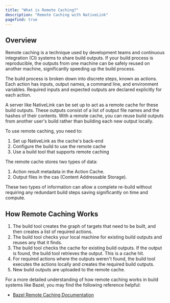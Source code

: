 ```yaml
---
title: "What is Remote Caching?"
description: "Remote Caching with NativeLink"
pagefind: true
---
```


## Overview

Remote caching is a technique used by development teams and continuous
integration (CI) systems to share build outputs. If your build process is
reproducible, the outputs from one machine can be safely reused on another
machine, significantly speeding up the build process.

The build process is broken down into discrete steps, known as actions. Each
action has inputs, output names, a command line, and environment variables.
Required inputs and expected outputs are declared explicitly for each action.

A server like NativeLink can be set up to act as a remote cache for these build outputs. These
outputs consist of a list of output file names and the hashes of their contents.
With a remote cache, you can reuse build outputs from another user's build
rather than building each new output locally.

To use remote caching, you need to:

1. Set up NativeLink as the cache's back-end
2. Configure the build to use the remote cache
3. Use a build tool that supports remote caching

The remote cache stores two types of data:

1. Action result metadata in the Action Cache.
2. Output files in the cas (Content Addressable Storage).

These two types of information can allow a complete
re-build without requiring any redundant build steps
saving significantly on time and compute.

## How Remote Caching Works

1. The build tool creates the graph of targets that need to be built, and then
   creates a list of required actions.
2. The build tool checks your local machine for existing build outputs and
   reuses any that it finds.
3. The build tool checks the cache for existing build outputs. If the output is
   found, the build tool retrieves the output. This is a cache hit.
4. For required actions where the outputs weren't found, the build tool
   executes the actions locally and creates the required build outputs.
5. New build outputs are uploaded to the remote cache.


For a more detailed understanding of how remote caching works in build systems
like Bazel, you may find the following reference helpful:

- [Bazel Remote Caching Documentation](https://bazel.build/remote/caching)
